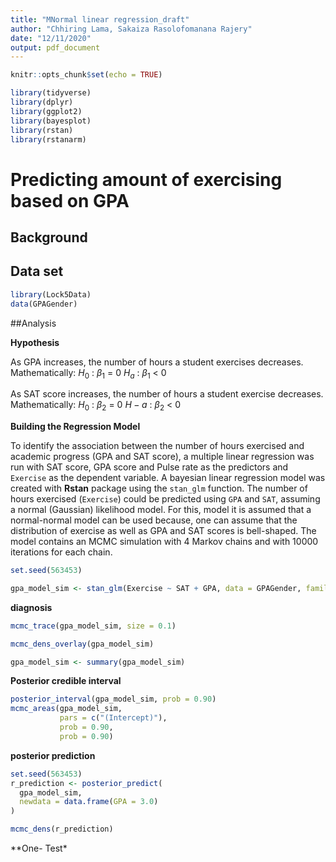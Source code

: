 ```yaml
---
title: "MNormal linear regression_draft"
author: "Chhiring Lama, Sakaiza Rasolofomanana Rajery"
date: "12/11/2020"
output: pdf_document
---
```


```r
knitr::opts_chunk$set(echo = TRUE)
```

```r
library(tidyverse)
library(dplyr)
library(ggplot2)
library(bayesplot)
library(rstan)
library(rstanarm)
```
# Predicting amount of exercising based on GPA



## Background

## Data set
```r
library(Lock5Data)
data(GPAGender)
```

##Analysis

**Hypothesis**

As GPA increases, the number of hours a student exercises decreases. Mathematically:
$H_0$ : $\beta_1$ = 0
$H_a$ : $\beta_1$ < 0

As SAT score increases, the number of hours a student exercise decreases. Mathematically:
$H_0$ : $\beta_2$ = 0
$H-a$ : $\beta_2$ < 0

**Building the Regression Model**

To identify the association between the number of hours exercised and academic progress (GPA and SAT score), a multiple linear regression was run with SAT score, GPA score and Pulse rate as the predictors and `Exercise` as the dependent variable. A bayesian linear regression model was created with **Rstan** package using the `stan_glm` function. The number of hours exercised (`Exercise`) could be predicted using `GPA` and `SAT`, assuming a normal (Gaussian) likelihood model. For this, model it is assumed that a normal-normal model can be used because, one can assume that the distribution of exercise as well as GPA and SAT scores is bell-shaped. The model contains an MCMC simulation with 4 Markov chains and with 10000 iterations for each chain. 

```r
set.seed(563453)

gpa_model_sim <- stan_glm(Exercise ~ SAT + GPA, data = GPAGender, family=  gaussian, chains = 4, iter = 10000*2)
``` 

**diagnosis**


```R
mcmc_trace(gpa_model_sim, size = 0.1)

```

```r
mcmc_dens_overlay(gpa_model_sim)

```

```r
gpa_model_sim <- summary(gpa_model_sim)

```

**Posterior credible interval**
```R
posterior_interval(gpa_model_sim, prob = 0.90)
mcmc_areas(gpa_model_sim,
           pars = c("(Intercept)"),
           prob = 0.90,
           prob = 0.90)
```


**posterior prediction**

```r
set.seed(563453)
r_prediction <- posterior_predict(
  gpa_model_sim,
  newdata = data.frame(GPA = 3.0)
)

mcmc_dens(r_prediction)
```

**One-  Test*